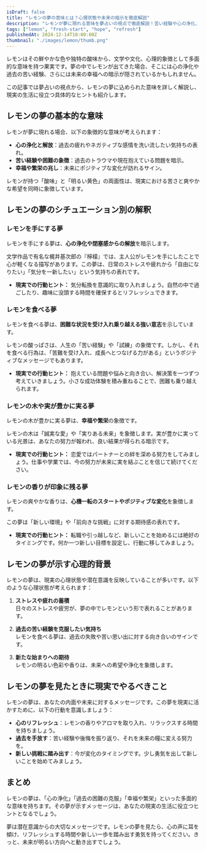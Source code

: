 ```yaml
---
isDraft: false
title: "レモンの夢の意味とは？心理状態や未来の暗示を徹底解説"
description: "レモンが夢に現れる意味を夢占いの視点で徹底解説！苦い経験や心の浄化、幸福の兆しなど、レモンに込められた象徴を読み解き、心の状態や未来の暗示をわかりやすく紹介します。"
tags: ["lemon", "fresh-start", "hope", "refresh"]
publishedAt: 2024-12-14T10:00:00Z
thumbnail: "./images/lemon/thumb.png"
---
```


レモンはその鮮やかな色や独特の酸味から、文学や文化、心理的象徴として多面的な意味を持つ果実です。夢の中でレモンが出てきた場合、そこには心の浄化や過去の苦い経験、さらには未来の幸福への暗示が隠されているかもしれません。

この記事では夢占いの視点から、レモンの夢に込められた意味を詳しく解説し、現実の生活に役立つ具体的なヒントも紹介します。

<TableOfContents />

<AdUnitToc />

## レモンの夢の基本的な意味

レモンが夢に現れる場合、以下の象徴的な意味が考えられます：

- <strong>心の浄化と解放</strong>：過去の疲れやネガティブな感情を洗い流したい気持ちの表れ。
- <strong>苦い経験や困難の象徴</strong>：過去のトラウマや現在抱えている問題を暗示。
- <strong>幸福や繁栄の兆し</strong>：未来にポジティブな変化が訪れるサイン。

レモンが持つ「酸味」と「明るい黄色」の両面性は、現実における苦さと爽やかな希望を同時に象徴しています。

<AdUnit />

## レモンの夢のシチュエーション別の解釈

### レモンを手にする夢

レモンを手にする夢は、**心の浄化や閉塞感からの解放**を暗示します。

文学作品で有名な梶井基次郎の『檸檬』では、主人公がレモンを手にしたことで心が軽くなる描写があります。この夢は、日常のストレスや疲れから「自由になりたい」「気分を一新したい」という気持ちの表れです。

- <strong>現実での行動ヒント：</strong>
  気分転換を意識的に取り入れましょう。自然の中で過ごしたり、趣味に没頭する時間を確保するとリフレッシュできます。

### レモンを食べる夢

レモンを食べる夢は、<strong>困難な状況を受け入れ乗り越える強い意志</strong>を示しています。

レモンの酸っぱさは、人生の「苦い経験」や「試練」の象徴です。しかし、それを食べる行為は、「苦難を受け入れ、成長へとつなげる力がある」というポジティブなメッセージでもあります。

- <strong>現実での行動ヒント：</strong>
  抱えている問題や悩みと向き合い、解決策を一つずつ考えていきましょう。小さな成功体験を積み重ねることで、困難も乗り越えられます。

### レモンの木や実が豊かに実る夢

レモンの木が豊かに実る夢は、<strong>幸福や繁栄</strong>の象徴です。

レモンの木は「誠実な愛」や「実りある未来」を象徴します。実が豊かに実っている光景は、あなたの努力が報われ、良い結果が得られる暗示です。

- <strong>現実での行動ヒント：</strong>
  恋愛ではパートナーとの絆を深める努力をしてみましょう。仕事や学業では、今の努力が未来に実を結ぶことを信じて続けてください。

### レモンの香りが印象に残る夢

レモンの爽やかな香りは、<strong>心機一転のスタートやポジティブな変化</strong>を象徴します。

この夢は「新しい環境」や「前向きな挑戦」に対する期待感の表れです。

- <strong>現実での行動ヒント：</strong>
  転職や引っ越しなど、新しいことを始めるには絶好のタイミングです。何か一つ新しい目標を設定し、行動に移してみましょう。

<AdUnit />

## レモンの夢が示す心理的背景

レモンの夢は、現実の心理状態や潜在意識を反映していることが多いです。以下のような心理状態が考えられます：

1. <strong>ストレスや疲れの蓄積</strong>
   <br />
   日々のストレスや疲労が、夢の中でレモンという形で表れることがあります。

2. <strong>過去の苦い経験を克服したい気持ち</strong>
   <br />
   レモンを食べる夢は、過去の失敗や苦い思い出に対する向き合いのサインです。

3. <strong>新たな始まりへの期待</strong>
   <br />
   レモンの明るい色彩や香りは、未来への希望や浄化を象徴します。

<AdUnit />

## レモンの夢を見たときに現実でやるべきこと

レモンの夢は、あなたの内面や未来に対するメッセージです。この夢を現実に活かすために、以下の行動を意識しましょう：

- <strong>心のリフレッシュ</strong>：レモンの香りやアロマを取り入れ、リラックスする時間を持ちましょう。
- <strong>過去を手放す</strong>：苦い経験や後悔を振り返り、それを未来の糧に変える努力を。
- <strong>新しい挑戦に踏み出す</strong>：今が変化のタイミングです。少し勇気を出して新しいことを始めてみましょう。

<AdUnit />

## まとめ

レモンの夢は、「心の浄化」「過去の困難の克服」「幸福や繁栄」といった多面的な意味を持ちます。その夢が示すメッセージは、あなたの現実の生活に役立つヒントとなるでしょう。

夢は潜在意識からの大切なメッセージです。レモンの夢を見たら、心の声に耳を傾け、リフレッシュする時間や新しい一歩を踏み出す勇気を持ってください。きっと、未来が明るい方向へと動き出すでしょう。
